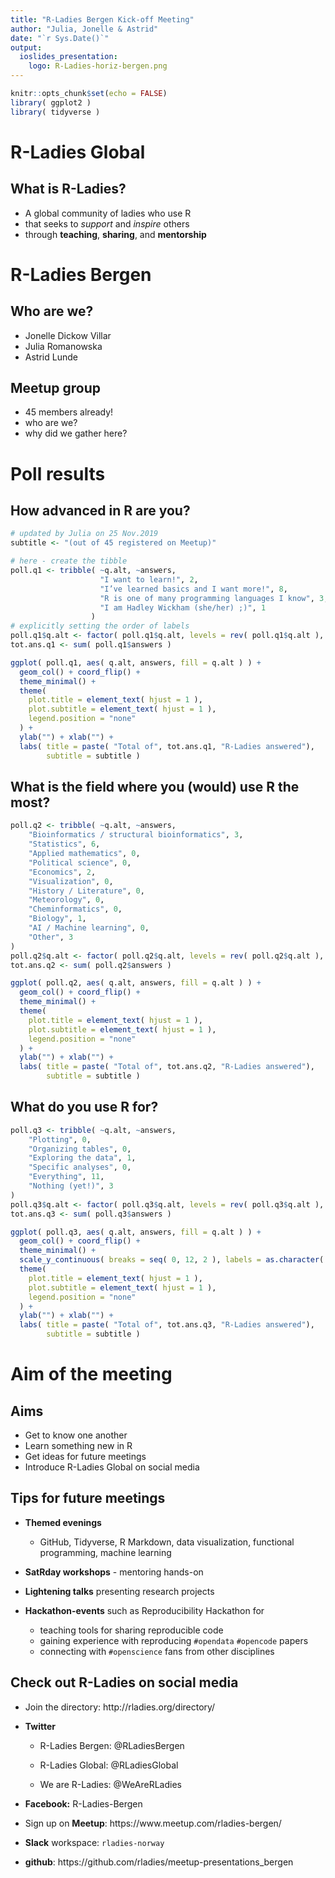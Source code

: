 ```yaml
---
title: "R-Ladies Bergen Kick-off Meeting"
author: "Julia, Jonelle & Astrid"
date: "`r Sys.Date()`"
output:
  ioslides_presentation:
    logo: R-Ladies-horiz-bergen.png
---
```


```r
knitr::opts_chunk$set(echo = FALSE)
library( ggplot2 )
library( tidyverse )
```

# R-Ladies Global

## What is R-Ladies?

- A global community of ladies who use R
- that seeks to _support_ and _inspire_ others
- through **teaching**, **sharing**, and **mentorship**

# R-Ladies Bergen

## Who are we?

- Jonelle Dickow Villar
- Julia Romanowska
- Astrid Lunde

## Meetup group

- 45 members already!
- who are we?
- why did we gather here?

# Poll results

## How advanced in R are you?

```r
# updated by Julia on 25 Nov.2019
subtitle <- "(out of 45 registered on Meetup)"

# here - create the tibble
poll.q1 <- tribble( ~q.alt, ~answers,
                    "I want to learn!", 2,
                    "I’ve learned basics and I want more!", 8,
                    "R is one of many programming languages I know", 3,
                    "I am Hadley Wickham (she/her) ;)", 1
                  )
# explicitly setting the order of labels
poll.q1$q.alt <- factor( poll.q1$q.alt, levels = rev( poll.q1$q.alt ), ordered = TRUE )
tot.ans.q1 <- sum( poll.q1$answers )

ggplot( poll.q1, aes( q.alt, answers, fill = q.alt ) ) +
  geom_col() + coord_flip() +
  theme_minimal() +
  theme( 
    plot.title = element_text( hjust = 1 ),
    plot.subtitle = element_text( hjust = 1 ),
    legend.position = "none"
  ) +
  ylab("") + xlab("") +
  labs( title = paste( "Total of", tot.ans.q1, "R-Ladies answered"),
        subtitle = subtitle )
```

## What is the field where you (would) use R the most?

```r
poll.q2 <- tribble( ~q.alt, ~answers,
    "Bioinformatics / structural bioinformatics", 3,
    "Statistics", 6,
    "Applied mathematics", 0,
    "Political science", 0,
    "Economics", 2,
    "Visualization", 0,
    "History / Literature", 0,
    "Meteorology", 0,
    "Cheminformatics", 0,
    "Biology", 1,
    "AI / Machine learning", 0,
    "Other", 3
)
poll.q2$q.alt <- factor( poll.q2$q.alt, levels = rev( poll.q2$q.alt ), ordered = TRUE )
tot.ans.q2 <- sum( poll.q2$answers )

ggplot( poll.q2, aes( q.alt, answers, fill = q.alt ) ) +
  geom_col() + coord_flip() +
  theme_minimal() +
  theme( 
    plot.title = element_text( hjust = 1 ),
    plot.subtitle = element_text( hjust = 1 ),
    legend.position = "none"
  ) +
  ylab("") + xlab("") +
  labs( title = paste( "Total of", tot.ans.q2, "R-Ladies answered"),
        subtitle = subtitle )
```

## What do you use R for?

```r
poll.q3 <- tribble( ~q.alt, ~answers,
    "Plotting", 0,
    "Organizing tables", 0,
    "Exploring the data", 1,
    "Specific analyses", 0,
    "Everything", 11,
    "Nothing (yet!)", 3
)
poll.q3$q.alt <- factor( poll.q3$q.alt, levels = rev( poll.q3$q.alt ), ordered = TRUE )
tot.ans.q3 <- sum( poll.q3$answers )

ggplot( poll.q3, aes( q.alt, answers, fill = q.alt ) ) +
  geom_col() + coord_flip() +
  theme_minimal() +
  scale_y_continuous( breaks = seq( 0, 12, 2 ), labels = as.character( seq( 0, 12, 2 ) ) ) +
  theme( 
    plot.title = element_text( hjust = 1 ),
    plot.subtitle = element_text( hjust = 1 ),
    legend.position = "none"
  ) +
  ylab("") + xlab("") +
  labs( title = paste( "Total of", tot.ans.q3, "R-Ladies answered"),
        subtitle = subtitle )
```

# Aim of the meeting

## Aims

- Get to know one another
- Learn something new in R
- Get ideas for future meetings
- Introduce R-Ladies Global on social media 

## Tips for future meetings 

- **Themed evenings**
  * GitHub, Tidyverse, R Markdown, data visualization, functional programming, machine learning 

- **SatRday workshops** - mentoring hands-on 

- **Lightening talks** presenting research projects 

- **Hackathon-events** such as Reproducibility Hackathon for
  * teaching tools for sharing reproducible code
  * gaining experience with reproducing `#opendata` `#opencode` papers
  * connecting with `#openscience` fans from other disciplines

##  Check out R-Ladies on social media 

- Join the directory:  http://rladies.org/directory/

- **Twitter**

  - R-Ladies Bergen:  @RLadiesBergen

  - R-Ladies Global:  @RLadiesGlobal

  - We are R-Ladies:  @WeAreRLadies

- **Facebook:**           R-Ladies-Bergen

- Sign up on **Meetup**:  https://www.meetup.com/rladies-bergen/

- **Slack** workspace: `rladies-norway`

- **github**: https://github.com/rladies/meetup-presentations_bergen
